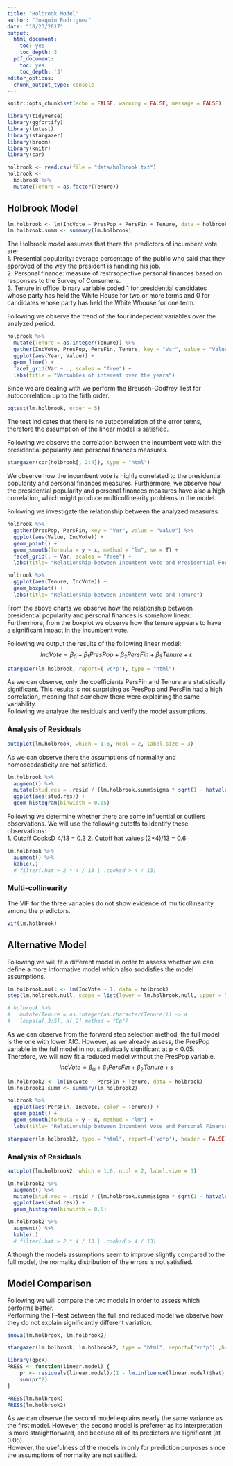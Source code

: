```yaml
---
title: "Holbrook Model"
author: "Joaquin Rodriguez"
date: "10/23/2017"
output: 
  html_document:
    toc: yes
    toc_depth: 3
  pdf_document:
    toc: yes
    toc_depth: '3'
editor_options: 
  chunk_output_type: console
---
```


```r
knitr::opts_chunk$set(echo = FALSE, warning = FALSE, message = FALSE)
```

```r
library(tidyverse)
library(ggfortify)
library(lmtest)
library(stargazer)
library(broom)
library(knitr)
library(car)

holbrook <- read.csv(file = "data/holbrook.txt")
holbrook <- 
  holbrook %>% 
  mutate(Tenure = as.factor(Tenure))
```

## Holbrook Model
```r
lm.holbrook <- lm(IncVote ~ PresPop + PersFin + Tenure, data = holbrook)
lm.holbrook.summ <- summary(lm.holbrook)
```

The Holbrook model assumes that there the predictors of incumbent vote are:  
1. Presential popularity: average percentage of the public who said that they approved of the way the president is handling his job.  
2. Personal finance: measure of restrsopective personal finances based on responses to the Survey of Consumers.  
3. Tenure in office: binary variable coded 1 for presidential candidates whose party has held the White House for two or more terms and 0 for candidates whose party has held the White Whouse for one term.  

Following we observe the trend of the four indepedent variables over the analyzed period. 

```r
holbrook %>%
  mutate(Tenure = as.integer(Tenure)) %>% 
  gather(IncVote, PresPop, PersFin, Tenure, key = "Var", value = "Value") %>% 
  ggplot(aes(Year, Value)) +
  geom_line() +
  facet_grid(Var ~ ., scales = "free") +
  labs(title = "Variables of interest over the years")
```

Since we are dealing with we perform the Breusch-Godfrey Test for autocorrelation up to the firth order. 

```r
bgtest(lm.holbrook, order = 5)
```

The test indicates that there is no autocorrelation of the error terms, therefore the assumption of the linear model is satisfied.  

Following we observe the correlation between the incumbent vote with the presidential popularity and personal finances measures.

```r
stargazer(cor(holbrook[, 2:4]), type = "html")
```

We observe how the incumbent vote is highly correlated to the presidential popularity and personal finances measures. Furthermore, we observe how the presidential popularity and personal finances measures have also a high correlation, which might produce multicollinearity problems in the model.  

Following we investigate the relationship between the analyzed measures.  

```r
holbrook %>%
  gather(PresPop, PersFin, key = "Var", value = "Value") %>% 
  ggplot(aes(Value, IncVote)) +
  geom_point() +
  geom_smooth(formula = y ~ x, method = "lm", se = T) +
  facet_grid(. ~ Var, scales = "free") +
  labs(title= "Relationship between Incumbent Vote and Presidential Popularity / Personal Finances")

holbrook %>%
  ggplot(aes(Tenure, IncVote)) +
  geom_boxplot() +
  labs(title= "Relationship between Incumbent Vote and Tenure")
```

From the above charts we observe how the relationship between presidential popularity and personal finances is somehow linear.  
Furthermore, from the boxplot we observe how the tenure appears to have a significant impact in the incumbent vote.

Following we output the results of the following linear model: 
$$IncVote = \beta_{0}+\beta_{1}PresPop+\beta_{2}PersFin+\beta_{3}Tenure+\varepsilon$$
```r
stargazer(lm.holbrook, report=('vc*p'), type = "html")
```

As we can observe, only the coefficients PersFin and Tenure are statistically significant. This results is not surprising as PresPop and PersFin had a high correlation, meaning that somehow there were explaining the same variability.  
Following we analyze the residuals and verify the model assumptions.

### Analysis of Residuals 

```r
autoplot(lm.holbrook, which = 1:6, ncol = 2, label.size = 3)
```

As we can observe there the assumptions of normality and homoscedasticity are not satisfied.

```r
lm.holbrook %>% 
  augment() %>% 
  mutate(stud.res = .resid / (lm.holbrook.summ$sigma * sqrt(1 - hatvalues(lm.holbrook)))) %>%
  ggplot(aes(stud.res)) +
  geom_histogram(binwidth = 0.05)
```

Following we determine whether there are some influential or outliers observations. We will use the following cutoffs to identify these observations:  
1. Cutoff CooksD 4/13 = 0.3 
2. Cutoff hat values (2*4)/13 = 0.6  

```r
lm.holbrook %>% 
  augment() %>% 
  kable(.)
  # filter(.hat > 2 * 4 / 13 | .cooksd > 4 / 13)
```

### Multi-collinearity
The VIF for the three variables do not show evidence of multicollinearity among the predictors. 
```r
vif(lm.holbrook)
```

## Alternative Model
Following we will fit a different model in order to assess whether we can define a more informative model which also soddisfies the model assumptions.

```r
lm.holbrook.null <- lm(IncVote ~ 1, data = holbrook)
step(lm.holbrook.null, scope = list(lower = lm.holbrook.null, upper = lm.holbrook), direction = "forward")

# holbrook %>% 
#   mutate(Tenure = as.integer(as.character(Tenure))) -> a
#   leaps(a[,3:5], a[,2],method = "Cp")
```

As we can observe from the forward step selection method, the full model is the one with lower AIC. However, as we already assess, the PresPop variable in the full model in not statistically significant at p < 0.05. Therefore, we will now fit a reduced model without the PresPop variable.
$$IncVote = \beta_{0}+\beta_{1}PersFin+\beta_{2}Tenure+\varepsilon$$

```r
lm.holbrook2 <- lm(IncVote ~ PersFin + Tenure, data = holbrook)
lm.holbrook2.summ <- summary(lm.holbrook2)
```

```r
holbrook %>%
  ggplot(aes(PersFin, IncVote, color = Tenure)) +
  geom_point() +
  geom_smooth(formula = y ~ x, method = "lm") +
  labs(title= "Relationship between Incumbent Vote and Personal Finance")
```

```r
stargazer(lm.holbrook2, type = "html", report=('vc*p'), header = FALSE)
```

### Analysis of Residuals

```r
autoplot(lm.holbrook2, which = 1:6, ncol = 2, label.size = 3)
```

```r
lm.holbrook2 %>% 
  augment() %>% 
  mutate(stud.res = .resid / (lm.holbrook.summ$sigma * sqrt(1 - hatvalues(lm.holbrook)))) %>%
  ggplot(aes(stud.res)) +
  geom_histogram(binwidth = 0.5)
```

```r
lm.holbrook2 %>% 
  augment() %>% 
  kable(.)
  # filter(.hat > 2 * 4 / 13 | .cooksd > 4 / 13)
```

Although the models assumptions seem to improve slightly compared to the full model, the normality distribution of the errors is not satisfied.

## Model Comparison
Following we will compare the two models in order to assess which performs better.  
Performing the F-test between the full and reduced model we observe how they do not explain significantly different variation. 


```r
anova(lm.holbrook, lm.holbrook2)
```

```r
stargazer(lm.holbrook, lm.holbrook2, type = "html", report=('vc*p') ,header = FALSE)
```

```r

library(qpcR)
PRESS <- function(linear.model) {
    pr <- residuals(linear.model)/(1 - lm.influence(linear.model)$hat)
    sum(pr^2)
}

PRESS(lm.holbrook)
PRESS(lm.holbrook2)
```


As we can observe the second model explains nearly the same variance as the first model. However, the second model is preferrer as its interpretation is more straightforward, and because all of its predictors are significant (at 0.05).  
However, the usefulness of the models in only for prediction purposes since the assumptions of normality are not satified. 
